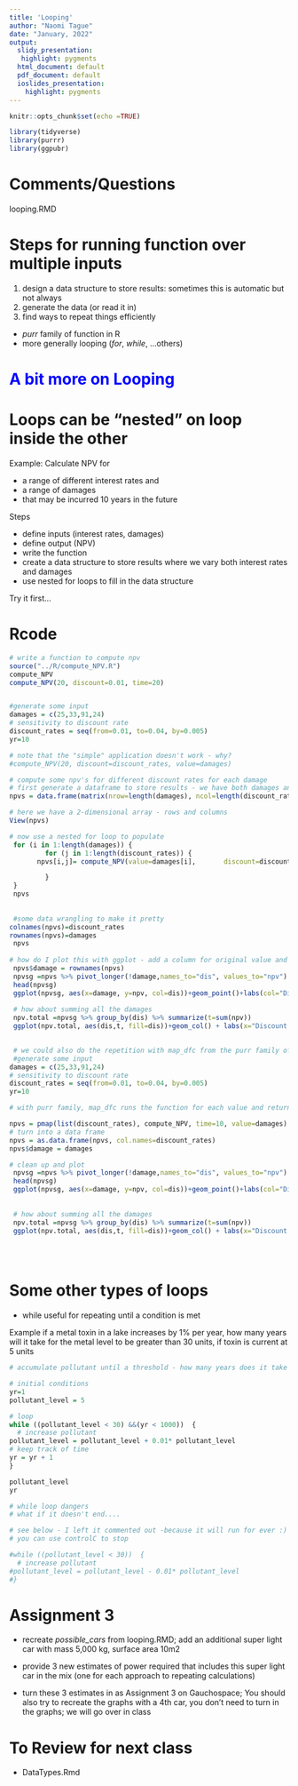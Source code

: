 ```yaml
---
title: 'Looping'
author: "Naomi Tague"
date: "January, 2022"
output:
  slidy_presentation:
   highlight: pygments
  html_document: default
  pdf_document: default
  ioslides_presentation:
    highlight: pygments
---
```


```r
knitr::opts_chunk$set(echo =TRUE)

library(tidyverse)
library(purrr)
library(ggpubr)
```


# Comments/Questions 

looping.RMD


# Steps for running function over multiple inputs 


1. design a data structure to store results: sometimes this is automatic but not always
2. generate the  data (or read it in)
3. find ways to repeat things efficiently
  * *purr* family of function in R
  * more generally looping (*for*, *while*, ...others)
  

#  <span style="color:blue"> A bit more on Looping 



# Loops can be "nested" on loop inside the other

Example: Calculate NPV for

* a range of different interest rates and 
* a range of damages 
* that may be incurred 10 years in the future

Steps

* define inputs (interest rates, damages)
* define output (NPV)
* write the function
* create a data structure to store results where we vary both interest rates and damages
* use nested for loops to fill in the data structure

Try it first...

# Rcode
```r

# write a function to compute npv
source("../R/compute_NPV.R")
compute_NPV
compute_NPV(20, discount=0.01, time=20)


#generate some input
damages = c(25,33,91,24)
# sensitivity to discount rate
discount_rates = seq(from=0.01, to=0.04, by=0.005)
yr=10

# note that the "simple" application doesn't work - why?
#compute_NPV(20, discount=discount_rates, value=damages)

# compute some npv's for different discount rates for each damage
# first generate a dataframe to store results - we have both damages and discount rates that are changing - so we need rows and columns
npvs = data.frame(matrix(nrow=length(damages), ncol=length(discount_rates)))

# here we have a 2-dimensional array - rows and columns
View(npvs)

# now use a nested for loop to populate
 for (i in 1:length(damages)) {
         for (j in 1:length(discount_rates)) {
       npvs[i,j]= compute_NPV(value=damages[i],       discount=discount_rates[j],time=yr )

         }
 }
 npvs
 
 
 #some data wrangling to make it pretty
colnames(npvs)=discount_rates
rownames(npvs)=damages
 npvs
 
# how do I plot this with ggplot - add a column for original value and then rearrage
 npvs$damage = rownames(npvs)
 npvsg =npvs %>% pivot_longer(!damage,names_to="dis", values_to="npv")
 head(npvsg)
 ggplot(npvsg, aes(x=damage, y=npv, col=dis))+geom_point()+labs(col="Discount\nRate")
 
 # how about summing all the damages
 npv.total =npvsg %>% group_by(dis) %>% summarize(t=sum(npv))
 ggplot(npv.total, aes(dis,t, fill=dis))+geom_col() + labs(x="Discount Rate", y="Total ($)")

 
 # we could also do the repetition with map_dfc from the purr family of functions
 #generate some input
damages = c(25,33,91,24)
# sensitivity to discount rate
discount_rates = seq(from=0.01, to=0.04, by=0.005)
yr=10

# with purr family, map_dfc runs the function for each value and returns as a data frame 

npvs = pmap(list(discount_rates), compute_NPV, time=10, value=damages)
# turn into a data frame
npvs = as.data.frame(npvs, col.names=discount_rates)
npvs$damage = damages

# clean up and plot
 npvsg =npvs %>% pivot_longer(!damage,names_to="dis", values_to="npv")
 head(npvsg)
 ggplot(npvsg, aes(x=damage, y=npv, col=dis))+geom_point()+labs(col="Discount\nRate")
 
 
 # how about summing all the damages
 npv.total =npvsg %>% group_by(dis) %>% summarize(t=sum(npv))
 ggplot(npv.total, aes(dis,t, fill=dis))+geom_col() + labs(x="Discount Rate", y="Total ($)")

 
 
```

# Some other types of loops

* while
  useful for repeating until a condition is met

Example
if a metal toxin in a lake increases by 1% per year, how many years will it take for the metal level to be greater than 30 units, if toxin is current at 5 units


```r

# accumulate pollutant until a threshold - how many years does it take

# initial conditions
yr=1
pollutant_level = 5

# loop
while ((pollutant_level < 30) &&(yr < 1000))  {
  # increase pollutant
pollutant_level = pollutant_level + 0.01* pollutant_level 
# keep track of time
yr = yr + 1
}

pollutant_level
yr

# while loop dangers
# what if it doesn't end....

# see below - I left it commented out -because it will run for ever :)
# you can use controlC to stop

#while ((pollutant_level < 30))  {
  # increase pollutant
#pollutant_level = pollutant_level - 0.01* pollutant_level 
#}


```

# Assignment 3
* recreate *possible_cars* from looping.RMD; add an additional super light car with mass 5,000 kg, surface area 10m2

* provide 3 new estimates of power required that includes this super light car in the mix
(one for each approach to repeating calculations)

* turn these 3 estimates in as Assignment 3 on Gauchospace; You should also try to recreate the graphs with a 4th car, you don't need to turn in the graphs; we will go over in class


# To Review for next class

* DataTypes.Rmd
